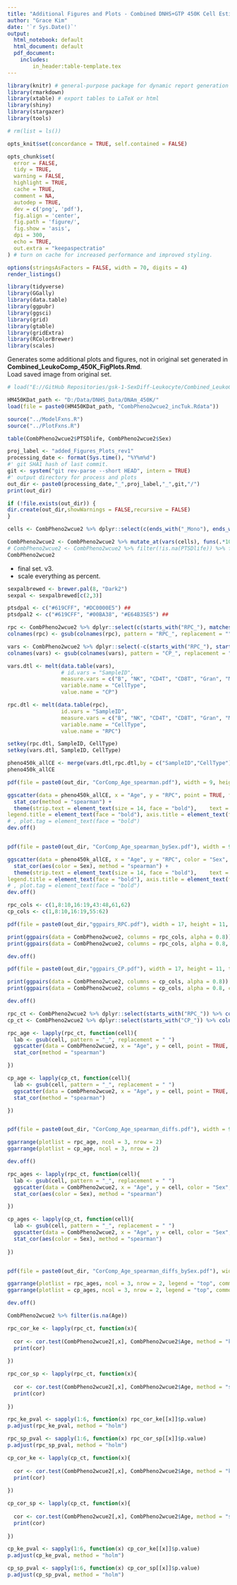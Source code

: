 ```yaml
---
title: "Additional Figures and Plots - Combined DNHS+GTP 450K Cell Estimates"
author: "Grace Kim"
date: '`r Sys.Date()`'
output:
  html_notebook: default
  html_document: default
  pdf_document: 
    includes:
        in_header:table-template.tex
---
```



```r

library(knitr) # general-purpose package for dynamic report generation in R.
library(rmarkdown)
library(xtable) # export tables to LaTeX or html
library(shiny)
library(stargazer)
library(tools)

# rm(list = ls())

opts_knit$set(concordance = TRUE, self.contained = FALSE)

opts_chunk$set(
  error = FALSE,
  tidy = TRUE,
  warning = FALSE,
  highlight = TRUE,
  cache = TRUE,
  comment = NA,
  autodep = TRUE,
  dev = c('png', 'pdf'),
  fig.align = 'center',
  fig.path = 'figure/',
  fig.show = 'asis',
  dpi = 300,
  echo = TRUE,
  out.extra = "keepaspectratio"
) # turn on cache for increased performance and improved styling.

options(stringsAsFactors = FALSE, width = 70, digits = 4)
render_listings()

library(tidyverse)
library(GGally)
library(data.table)
library(ggpubr)
library(ggsci)
library(grid)
library(gtable)
library(gridExtra)
library(RColorBrewer)
library(scales)

```

Generates some additional plots and figures, not in original set generated in **Combined_LeukoComp_450K_FigPlots.Rmd**.  
Load saved image from original set.  

```r

# load("E://GitHub Repositories/gsk-1-SexDiff-Leukocyte/Combined_LeukoComp/20181119_Combined_LeukoComp_450K_Figures_Plots_930ea9a/Combined_LeukoComp_450K_Figures_Plots.RData")

HM450KDat_path <- "D:/Data/DNHS_Data/DNAm_450K/"
load(file = paste0(HM450KDat_path, "CombPheno2wcue2_incTuk.Rdata"))

source("../ModelFxns.R")
source("../PlotFxns.R")

table(CombPheno2wcue2$PTSDlife, CombPheno2wcue2$Sex)

```

```r

proj_label <- "added_Figures_Plots_rev1"
processing_date <- format(Sys.time(), "%Y%m%d")
#' git SHA1 hash of last commit.
git <- system("git rev-parse --short HEAD", intern = TRUE)
#' output directory for process and plots
out_dir <- paste0(processing_date,"_",proj_label,"_",git,"/")
print(out_dir)

if (!file.exists(out_dir)) {
dir.create(out_dir,showWarnings = FALSE,recursive = FALSE)
}

```


```r

cells <- CombPheno2wcue2 %>% dplyr::select(c(ends_with("_Mono"), ends_with("_Gran"), ends_with("_CD4T"), ends_with("_CD8T"), ends_with("_NK"), ends_with("_B", ignore.case = FALSE))) %>% dplyr::select(-starts_with("CBS_")) %>% colnames()

CombPheno2wcue2 <- CombPheno2wcue2 %>% mutate_at(vars(cells), funs(.*100)) %>% filter(!is.na(PTSDlife)) 
# CombPheno2wcue2 <- CombPheno2wcue2 %>% filter(!is.na(PTSDlife)) %>% filter(!Basename %in% knownhiv$Basename)
CombPheno2wcue2

```

- final set. v3. 
- scale everything as percent.


```r

sexpalbrewed <- brewer.pal(8, "Dark2")
sexpal <- sexpalbrewed[c(2,3)]

ptsdpal <- c("#619CFF", "#DC0000E5") ## 
ptsdpal2 <- c("#619CFF", "#00BA38", "#E64B35E5") ## 

```

```r

rpc <- CombPheno2wcue2 %>% dplyr::select(c(starts_with("RPC_"), matches("SampleID")))
colnames(rpc) <- gsub(colnames(rpc), pattern = "RPC_", replacement = "")

vars <- CombPheno2wcue2 %>% dplyr::select(-c(starts_with("RPC_"), starts_with("CBS_")))
colnames(vars) <- gsub(colnames(vars), pattern = "CP_", replacement = "")

vars.dtl <- melt(data.table(vars), 
                 # id.vars = "SampleID", 
                 measure.vars = c("B", "NK", "CD4T", "CD8T", "Gran", "Mono"), 
                 variable.name = "CellType", 
                 value.name = "CP")

rpc.dtl <- melt(data.table(rpc), 
                 id.vars = "SampleID", 
                 measure.vars = c("B", "NK", "CD4T", "CD8T", "Gran", "Mono"), 
                 variable.name = "CellType", 
                 value.name = "RPC")

setkey(rpc.dtl, SampleID, CellType)
setkey(vars.dtl, SampleID, CellType)

pheno450k_allCE <- merge(vars.dtl,rpc.dtl,by = c("SampleID","CellType"))
pheno450k_allCE

```

```r

pdf(file = paste0(out_dir, "CorComp_Age_spearman.pdf"), width = 9, height = 5, title = paste0("CorComp_age_spearman"), bg = "transparent")

ggscatter(data = pheno450k_allCE, x = "Age", y = "RPC", point = TRUE, facet.by = "CellType", add = "reg.line", conf.int = TRUE, size = 1) +
  stat_cor(method = "spearman") +
  theme(strip.text = element_text(size = 14, face = "bold"),    text = element_text(size = 14, face = "bold"),
legend.title = element_text(face = "bold"), axis.title = element_text(face = "bold"), axis.text = element_text(face = "plain", size = 12), legend.position = "right", axis.title.x = element_text(margin = margin(0.5, 0, 0, 0, unit = "cm")), axis.title.y = element_text(margin = margin(0, 0.5, 0, 0, unit = "cm")))
# , plot.tag = element_text(face = "bold")
dev.off()


pdf(file = paste0(out_dir, "CorComp_Age_spearman_bySex.pdf"), width = 9, height = 5, title = paste0("CorComp_age_spearman_bySex"), bg = "transparent")

ggscatter(data = pheno450k_allCE, x = "Age", y = "RPC", color = "Sex", palette = sexpal, point = TRUE, facet.by = "CellType", add = "reg.line", conf.int = TRUE, size = 1) +
  stat_cor(aes(color = Sex), method = "spearman") +
  theme(strip.text = element_text(size = 14, face = "bold"),    text = element_text(size = 14, face = "bold"),
legend.title = element_text(face = "bold"), axis.title = element_text(face = "bold"), axis.text = element_text(face = "plain", size = 12), legend.position = "right", axis.title.x = element_text(margin = margin(0.5, 0, 0, 0, unit = "cm")), axis.title.y = element_text(margin = margin(0, 0.5, 0, 0, unit = "cm")))
# , plot.tag = element_text(face = "bold")
dev.off()

```

```r

rpc_cols <- c(1,8:10,16:19,43:48,61,62)
cp_cols <- c(1,8:10,16:19,55:62)

pdf(file = paste0(out_dir,"ggpairs_RPC.pdf"), width = 17, height = 11, title = paste0("ggpairs_RPC"), bg = "transparent")

print(ggpairs(data = CombPheno2wcue2, columns = rpc_cols, alpha = 0.8))
print(ggpairs(data = CombPheno2wcue2, columns = rpc_cols, alpha = 0.8, color = "Sex"))

dev.off()

pdf(file = paste0(out_dir,"ggpairs_CP.pdf"), width = 17, height = 11, title = paste0("ggpairs_CP"), bg = "transparent")

print(ggpairs(data = CombPheno2wcue2, columns = cp_cols, alpha = 0.8))
print(ggpairs(data = CombPheno2wcue2, columns = cp_cols, alpha = 0.8, color = "Sex"))

dev.off()

```


```r

rpc_ct <- CombPheno2wcue2 %>% dplyr::select(starts_with("RPC_")) %>% colnames()
cp_ct <- CombPheno2wcue2 %>% dplyr::select(starts_with("CP_")) %>% colnames()

rpc_age <- lapply(rpc_ct, function(cell){
  lab <- gsub(cell, pattern = "_", replacement = " ")
  ggscatter(data = CombPheno2wcue2, x = "Age", y = cell, point = TRUE, add = "reg.line", conf.int = TRUE, size = 1, ylab = lab) +
  stat_cor(method = "spearman") 

})

cp_age <- lapply(cp_ct, function(cell){
  lab <- gsub(cell, pattern = "_", replacement = " ")
  ggscatter(data = CombPheno2wcue2, x = "Age", y = cell, point = TRUE, add = "reg.line", conf.int = TRUE, size = 1, ylab = lab) +
  stat_cor(method = "spearman") 

})


pdf(file = paste0(out_dir, "CorComp_Age_spearman_diffs.pdf"), width = 9, height = 5, title = paste0("CorComp_age_spearman"), bg = "transparent")

ggarrange(plotlist = rpc_age, ncol = 3, nrow = 2)
ggarrange(plotlist = cp_age, ncol = 3, nrow = 2)

dev.off()

```


```r

rpc_ages <- lapply(rpc_ct, function(cell){
  lab <- gsub(cell, pattern = "_", replacement = " ")
  ggscatter(data = CombPheno2wcue2, x = "Age", y = cell, color = "Sex", palette = sexpal, point = TRUE, ylab = lab, add = "reg.line", conf.int = TRUE, size = 1) +
  stat_cor(aes(color = Sex), method = "spearman")

})

cp_ages <- lapply(cp_ct, function(cell){
  lab <- gsub(cell, pattern = "_", replacement = " ")
  ggscatter(data = CombPheno2wcue2, x = "Age", y = cell, color = "Sex", palette = sexpal, point = TRUE, ylab = lab, add = "reg.line", conf.int = TRUE, size = 1) +
  stat_cor(aes(color = Sex), method = "spearman")
  
})


pdf(file = paste0(out_dir, "CorComp_Age_spearman_diffs_bySex.pdf"), width = 9, height = 5, title = paste0("CorComp_age_spearman_diffs_bySex"), bg = "transparent")

ggarrange(plotlist = rpc_ages, ncol = 3, nrow = 2, legend = "top", common.legend = TRUE)
ggarrange(plotlist = cp_ages, ncol = 3, nrow = 2, legend = "top", common.legend = TRUE)

dev.off()

```

```r
CombPheno2wcue2 %>% filter(is.na(Age))
```

```r

rpc_cor_ke <- lapply(rpc_ct, function(x){
  
  cor <- cor.test(CombPheno2wcue2[,x], CombPheno2wcue2$Age, method = "kendall", continuity = TRUE)
  print(cor)
  
})
```


```r
rpc_cor_sp <- lapply(rpc_ct, function(x){
  
  cor <- cor.test(CombPheno2wcue2[,x], CombPheno2wcue2$Age, method = "spearman", continuity = TRUE)
  print(cor)
  
})
```

```r

rpc_ke_pval <- sapply(1:6, function(x) rpc_cor_ke[[x]]$p.value)
p.adjust(rpc_ke_pval, method = "holm")

rpc_sp_pval <- sapply(1:6, function(x) rpc_cor_sp[[x]]$p.value)
p.adjust(rpc_sp_pval, method = "holm")

```


```r

cp_cor_ke <- lapply(cp_ct, function(x){
  
  cor <- cor.test(CombPheno2wcue2[,x], CombPheno2wcue2$Age, method = "kendall", continuity = TRUE)
  print(cor)
  
})
```


```r
cp_cor_sp <- lapply(cp_ct, function(x){
  
  cor <- cor.test(CombPheno2wcue2[,x], CombPheno2wcue2$Age, method = "spearman", continuity = TRUE)
  print(cor)
  
})
```

```r

cp_ke_pval <- sapply(1:6, function(x) cp_cor_ke[[x]]$p.value)
p.adjust(cp_ke_pval, method = "holm")

cp_sp_pval <- sapply(1:6, function(x) cp_cor_sp[[x]]$p.value)
p.adjust(cp_sp_pval, method = "holm")

```
